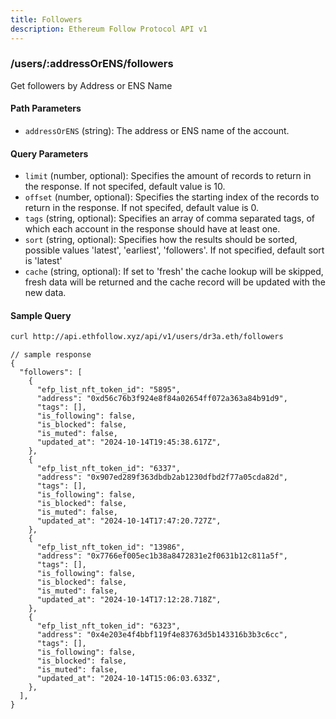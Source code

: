 ```yaml
---
title: Followers
description: Ethereum Follow Protocol API v1
---
```


### /users/\:addressOrENS/followers

Get followers by Address or ENS Name

#### Path Parameters

- `addressOrENS` (string): The address or ENS name of the account.

#### Query Parameters

- `limit` (number, optional): Specifies the amount of records to return in the response. If not specifed, default value is 10.
- `offset` (number, optional): Specifies the starting index of the records to return in the response. If not specifed, default value is 0.
- `tags` (string, optional): Specifies an array of comma separated tags, of which each account in the response should have at least one.
- `sort` (string, optional): Specifies how the results should be sorted, possible values 'latest', 'earliest', 'followers'. If not specified, default sort is 'latest'
- `cache` (string, optional): If set to 'fresh' the cache lookup will be skipped, fresh data will be returned and the cache record will be updated with the new data.

#### Sample Query

```sh
curl http://api.ethfollow.xyz/api/v1/users/dr3a.eth/followers
```

```jsonc
// sample response
{
  "followers": [
    {
      "efp_list_nft_token_id": "5895",
      "address": "0xd56c76b3f924e8f84a02654ff072a363a84b91d9",
      "tags": [],
      "is_following": false,
      "is_blocked": false,
      "is_muted": false,
      "updated_at": "2024-10-14T19:45:38.617Z",
    },
    {
      "efp_list_nft_token_id": "6337",
      "address": "0x907ed289f363dbdb2ab1230dfbd2f77a05cda82d",
      "tags": [],
      "is_following": false,
      "is_blocked": false,
      "is_muted": false,
      "updated_at": "2024-10-14T17:47:20.727Z",
    },
    {
      "efp_list_nft_token_id": "13986",
      "address": "0x7766ef005ec1b38a8472831e2f0631b12c811a5f",
      "tags": [],
      "is_following": false,
      "is_blocked": false,
      "is_muted": false,
      "updated_at": "2024-10-14T17:12:28.718Z",
    },
    {
      "efp_list_nft_token_id": "6323",
      "address": "0x4e203e4f4bbf119f4e83763d5b143316b3b3c6cc",
      "tags": [],
      "is_following": false,
      "is_blocked": false,
      "is_muted": false,
      "updated_at": "2024-10-14T15:06:03.633Z",
    },
  ],
}
```
